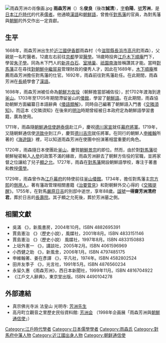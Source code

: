 [[File:雨森芳洲の肖像画.jpg|thumb]]
{{japanese|japanese=雨森 芳洲|kana=あめのもり ほうしゅう|romaji=Amenomori Hōshū}}
{{儒學}}
'''雨森芳洲'''（{{bd|1668年|6月26日|1755年|2月16日}}）名'''俊良'''（後改'''誠清'''），[[表字|字]]'''伯陽'''，[[號|號]]'''芳洲'''，是[[日本|日本]][[江戶時代|江戶時代]]的代表[[儒者|儒者]]。他通曉[[漢語|漢語]]和[[朝鮮語|朝鮮語]]，曾擔任[[對馬藩|對馬藩]]的官員，為對馬藩與[[朝鮮王朝|朝鮮]]的外交作出一定貢獻。

==生平==
1668年，雨森芳洲出生於[[近江國|近江國]][[伊香郡|伊香郡]]雨森村（今[[滋賀縣|滋賀縣]][[長浜市|長浜市]][[高月町|高月町]]雨森），父親是一名町醫者。12歲左右前往[[京都|京都]]學習[[醫學|醫學]]。18歲時投奔[[江戶|江戶]][[木下順庵|木下順庵]]門下，學習[[朱子學|朱子學]]。同為木下門人的[[新井白石|新井白石]]、[[室鳩巢|室鳩巢]]、[[祇園南海|祇園南海]]皆稱讚其才能。當時[[對馬藩|對馬藩]]正在尋找[[日朝貿易|對朝鮮中繼貿易]]管理財政的優秀人才，因此在1689年，[[木下順庵|木下順庵]]推薦雨森芳洲擔任對馬藩的仕官。1692年，雨森前往對馬藩赴任。在此期間，雨森芳洲在[[長崎|長崎]]學會了[[漢語|漢語]]。

1698年，雨森芳洲被任命為[[朝鮮方佐役|朝鮮方佐役]]（朝鮮擔當部補佐役），於1702年渡海到達[[釜山|釜山]]。1703年至1705年期間滯留釜山的[[倭館|倭館]]，學習了[[朝鮮語|朝鮮語]]。在此期間，雨森協助朝鮮方面編纂日本語辭典《[[倭語類解|倭語類解]]》，同時自己編著了朝鮮語入門書《[[交隣須知|交隣須知]]》。而這本《交隣須知》在後來的[[明治|明治]]時期曾經被日本政府定為朝鮮語學習書籍，廣為使用。

1711年，雨森隨[[朝鮮通信使|朝鮮通信使]][[趙泰億|趙泰億]]赴江戶，慶祝[[德川家宣|德川家宣]]就任[[幕府將軍|幕府將軍]]。1719年，又隨朝鮮通信使[[洪致中|洪致中]]到江戶，慶賀[[德川吉宗|德川吉宗]]就任將軍。在同行的朝鮮人[[申維翰|申維翰]]所著的《[[海遊錄|海遊錄]]》裡，可以知道雨森芳洲在使團中扮演著相當重要的角色。

1720年，雨森隨日本使團赴[[釜山|釜山]]，慶賀[[朝鮮景宗|朝鮮景宗]]的即位。然而，由於對[[對馬藩|對馬藩]]從朝鮮秘密輸入[[人參|人參]]的政策不滿的緣故，雨森芳洲辭去了朝鮮方佐役的官職，並將家督之位讓給了兒子[[雨森顯之允|顯之允]]。1727年，雨森在[[對馬藩|對馬藩]]開設朝鮮語學校，專注于著書和教授[[儒學|儒學]]。

1729年，雨森曾作為[[江戶幕府|江戶幕府]]的特使前往[[釜山|釜山]][[倭館|倭館]]。1734年，擔任對馬藩主[[宗方熙|宗方熙]]的[[側用人|側用人]]，著有藩政管理相關書籍《[[治要管見|治要管見]]》和對朝鮮外交心得的《[[交隣提醒|交隣提醒]]》。1755年，在對馬[[嚴原市|嚴原]][[日吉|日吉]]的別邸中逝世，享年88歲。[[諡號|諡號]]'''一得齋芳洲清府君'''，葬於日吉的[[長壽院|長壽院]]。其子顯之允死後，葬於芳洲墓之側。

== 相關文獻 ==
* 吳滿 《{{lang|ja|雨森芳洲 日韓のかけ橋}}》，新風書房，2004年10月。ISBN 4882695391
* 賈島憲治 《{{lang|ja|雨森芳洲の運命}}》（歷史小說），風媒社，2001年8月。ISBN 4833151146
* 賈島憲治 《{{lang|ja|朝鮮佐役雨森芳洲の涙}}》（歷史小說） 風媒社，1997年8月。ISBN 4833150883
* 上垣外憲一 《{{lang|ja|雨森芳洲 元禄享保の国際人}}》，講談社，2005年2月。ISBN 4061596969
* 小西健之助 《{{lang|ja|海峡の虹 日朝の架け橋雨森芳洲}}》，新風舍，2006年1月。ISBN 4797485175
* 申維翰著、姜在彥譯 《{{lang|ja|海游録 朝鮮通信使の日本紀行}}》，平凡社，1974年。ISBN 4582802524
* 田井友季子 《{{lang|ja|対馬物語 日韓善隣外交に尽力した雨森芳洲}}》，光言社，1991年5月。ISBN 4876560234
* 永留久惠 《雨森芳洲》，西日本新聞社，1999年11月。ISBN 4816704922
* 《江戶文人辭典》，東京堂出版。ISBN 4490104278
== 外部連結 ==
* 真宗佛光寺派 法皇山 光明寺: [http://www.biwa.ne.jp/~jq3wzn/tera/housyu.htm 芳洲先生]
* 高月町立觀音之里歷史民俗資料館: [https://web.archive.org/web/20090502021521/http://www.biwa.ne.jp/~kannon-m/hosyu-1.htm 芳洲会] （1998年企画展「雨森芳洲與[[朝鮮通信使|朝鮮通信使]]」）

{{Normdaten}}
{{DEFAULTSORT:Amenomori Hoshu}}
[[Category:江戶時代學者|Category:江戶時代學者]]
[[Category:日本儒學學者|Category:日本儒學學者]]
[[Category:雨森氏|Category:雨森氏]]
[[Category:對馬府中藩人物|Category:對馬府中藩人物]]
[[Category:近江國出身人物|Category:近江國出身人物]]
[[Category:朝鲜通信使|Category:朝鲜通信使]]